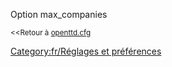 {{fr/Amorce}}
Option max_companies

<small><<Retour à [[fr/Archive/Manual/Settings/Openttd.cfg|openttd.cfg]]</small>
[[Category:fr/Réglages et préférences]]